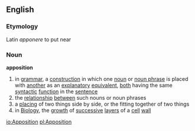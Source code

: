 ==English==
===Etymology===
Latin ''apponere'' to put near
===Noun===
'''apposition'''
# in [[grammar]], a [[construction]] in which one [[noun]] or [[noun phrase]] is placed with [[another]] as an [[expain|explanatory]] [[equivalent]], [[both]] having the same [[syntactic]] [[function]] in the [[sentence]]
# the [[relationship]] [[between]] such nouns or noun phrases
# a [[placing]] of two things side by side, or the fitting together of two things
# in [[Biology]], the [[growth]] of [[successive]] [[layer]]s of a [[cell]] [[wall]]

[[io:Apposition]]
[[pl:Apposition]]